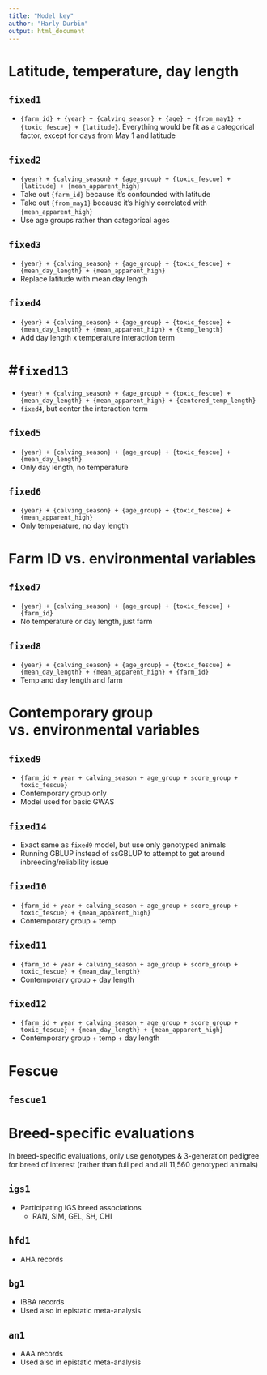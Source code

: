 ```yaml
---
title: "Model key"
author: "Harly Durbin"
output: html_document
---
```


# Latitude, temperature, day length

## `fixed1`

* `{farm_id} + {year} + {calving_season} + {age} + {from_may1} + {toxic_fescue} + {latitude}`. Everything would be fit as a categorical factor, except for days from May 1 and latitude

## `fixed2`

* `{year} + {calving_season} + {age_group} + {toxic_fescue} + {latitude} + {mean_apparent_high}`
* Take out `{farm_id}` because it's confounded with latitude
* Take out `{from_may1}` because it's highly correlated with `{mean_apparent_high}`
* Use age groups rather than categorical ages

## `fixed3`

* `{year} + {calving_season} + {age_group} + {toxic_fescue} + {mean_day_length} + {mean_apparent_high}`
* Replace latitude with mean day length

## `fixed4`

* `{year} + {calving_season} + {age_group} + {toxic_fescue} + {mean_day_length} + {mean_apparent_high} + {temp_length}`
* Add day length x temperature interaction term

# #`fixed13`

* `{year} + {calving_season} + {age_group} + {toxic_fescue} + {mean_day_length} + {mean_apparent_high} + {centered_temp_length}`
* `fixed4`, but center the interaction term

## `fixed5`

* `{year} + {calving_season} + {age_group} + {toxic_fescue} + {mean_day_length}`
* Only day length, no temperature

## `fixed6`

* `{year} + {calving_season} + {age_group} + {toxic_fescue} + {mean_apparent_high}`
* Only temperature, no day length

# Farm ID vs. environmental variables

## `fixed7`

* `{year} + {calving_season} + {age_group} + {toxic_fescue} + {farm_id}`
* No temperature or day length, just farm

## `fixed8`

* `{year} + {calving_season} + {age_group} + {toxic_fescue} + {mean_day_length} + {mean_apparent_high} + {farm_id}`
* Temp and day length and farm
    
# Contemporary group vs. environmental variables

## `fixed9`

* `{farm_id + year + calving_season + age_group + score_group + toxic_fescue}`
* Contemporary group only
* Model used for basic GWAS

## `fixed14`

* Exact same as `fixed9` model, but use only genotyped animals
* Running GBLUP instead of ssGBLUP to attempt to get around inbreeding/reliability issue

## `fixed10`

* `{farm_id + year + calving_season + age_group + score_group + toxic_fescue} + {mean_apparent_high}`
* Contemporary group + temp

## `fixed11`

* `{farm_id + year + calving_season + age_group + score_group + toxic_fescue} + {mean_day_length}`
* Contemporary group + day length

## `fixed12`

* `{farm_id + year + calving_season + age_group + score_group + toxic_fescue} + {mean_day_length} + {mean_apparent_high}`
* Contemporary group + temp + day length

# Fescue

## `fescue1`

# Breed-specific evaluations

In breed-specific evaluations, only use genotypes & 3-generation pedigree for breed of interest (rather than full ped and all 11,560 genotyped animals)

## `igs1`

* Participating IGS breed associations
    + RAN, SIM, GEL, SH, CHI

## `hfd1`

* AHA records

## `bg1`

* IBBA records
* Used also in epistatic meta-analysis

## `an1`

* AAA records
* Used also in epistatic meta-analysis



